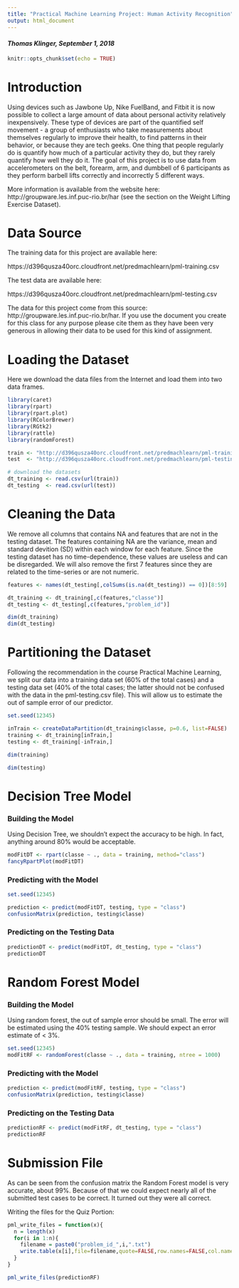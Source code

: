 ---
title: "Practical Machine Learning Project: Human Activity Recognition"
output: html_document
---

#### *Thomas Klinger, September 1, 2018*

```{r setup, include=FALSE}
knitr::opts_chunk$set(echo = TRUE)
```

# Introduction

Using devices such as Jawbone Up, Nike FuelBand, and Fitbit it is now possible to collect a large amount of data about personal activity relatively inexpensively. These type of devices are part of the quantified self movement - a group of enthusiasts who take measurements about themselves regularly to improve their health, to find patterns in their behavior, or because they are tech geeks. One thing that people regularly do is quantify how much of a particular activity they do, but they rarely quantify how well they do it. The goal of this project is to use data from accelerometers on the belt, forearm, arm, and dumbbell of 6 participants as they perform barbell lifts correctly and incorrectly 5 different ways.

More information is available from the website here: http://groupware.les.inf.puc-rio.br/har (see the section on the Weight Lifting Exercise Dataset).

# Data Source

The training data for this project are available here:

https://d396qusza40orc.cloudfront.net/predmachlearn/pml-training.csv

The test data are available here:

https://d396qusza40orc.cloudfront.net/predmachlearn/pml-testing.csv

The data for this project come from this source: http://groupware.les.inf.puc-rio.br/har. If you use the document you create for this class for any purpose please cite them as they have been very generous in allowing their data to be used for this kind of assignment.

# Loading the Dataset

Here we download the data files from the Internet and load them into two data frames.

```{r, message=FALSE, warning=FALSE}
library(caret)
library(rpart)
library(rpart.plot)
library(RColorBrewer)
library(RGtk2)
library(rattle)
library(randomForest)
```

```{r}
train <- "http://d396qusza40orc.cloudfront.net/predmachlearn/pml-training.csv"
test  <- "http://d396qusza40orc.cloudfront.net/predmachlearn/pml-testing.csv"

# download the datasets
dt_training <- read.csv(url(train))
dt_testing  <- read.csv(url(test))
```

# Cleaning the Data

We remove all columns that contains NA and features that are not in the testing dataset. The features containing NA are the variance, mean and standard devition (SD) within each window for each feature. Since the testing dataset has no time-dependence, these values are useless and can be disregarded. We will also remove the first 7 features since they are related to the time-series or are not numeric.

```{r}
features <- names(dt_testing[,colSums(is.na(dt_testing)) == 0])[8:59]

dt_training <- dt_training[,c(features,"classe")]
dt_testing <- dt_testing[,c(features,"problem_id")]

dim(dt_training) 
dim(dt_testing)
```

# Partitioning the Dataset

Following the recommendation in the course Practical Machine Learning, we split our data into a training data set (60% of the total cases) and a testing data set (40% of the total cases; the latter should not be confused with the data in the pml-testing.csv file). This will allow us to estimate the out of sample error of our predictor.

```{r}
set.seed(12345)

inTrain <- createDataPartition(dt_training$classe, p=0.6, list=FALSE)
training <- dt_training[inTrain,]
testing <- dt_training[-inTrain,]

dim(training)
```

```{r}
dim(testing)
```

# Decision Tree Model

### Building the Model

Using Decision Tree, we shouldn't expect the accuracy to be high. In fact, anything around 80% would be acceptable.

```{r}
modFitDT <- rpart(classe ~ ., data = training, method="class")
fancyRpartPlot(modFitDT)
```

### Predicting with the Model

```{r}
set.seed(12345)

prediction <- predict(modFitDT, testing, type = "class")
confusionMatrix(prediction, testing$classe)
```

### Predicting on the Testing Data 

```{r}
predictionDT <- predict(modFitDT, dt_testing, type = "class")
predictionDT
```

# Random Forest Model

### Building the Model

Using random forest, the out of sample error should be small. The error will be estimated using the 40% testing sample. We should expect an error estimate of < 3%.

```{r}
set.seed(12345)
modFitRF <- randomForest(classe ~ ., data = training, ntree = 1000)
```

### Predicting with the Model

```{r}
prediction <- predict(modFitRF, testing, type = "class")
confusionMatrix(prediction, testing$classe)
```

### Predicting on the Testing Data

```{r}
predictionRF <- predict(modFitRF, dt_testing, type = "class")
predictionRF
```

# Submission File

As can be seen from the confusion matrix the Random Forest model is very accurate, about 99%. Because of that we could expect nearly all of the submitted test cases to be correct. It turned out they were all correct.

Writing the files for the Quiz Portion:

```{r}
pml_write_files = function(x){
  n = length(x)
  for(i in 1:n){
    filename = paste0("problem_id_",i,".txt")
    write.table(x[i],file=filename,quote=FALSE,row.names=FALSE,col.names=FALSE)
  }
}

pml_write_files(predictionRF)
```


